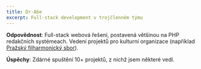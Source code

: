 ```yaml
---
title: Dr-Abe
excerpt: Full-stack development v trojčlenném týmu
---
```


**Odpovědnost**: Full-stack webová řešení, postavená většinou na PHP redakčních systémeach. Vedení projektů pro kulturní organizace (například [Pražský filharmonický sbor](https://www.filharmonickysbor.cz)).

**Úspěchy**: Zdárné spuštění 10+ projektů, z nichž jsem některé vedl.
